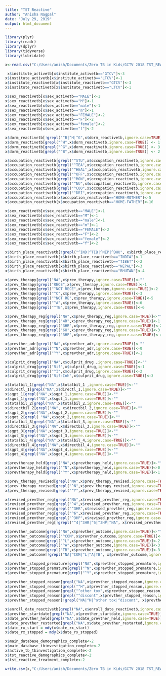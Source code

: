 ```yaml
---
title: "TST Reactive"
author: "Anisha Nagpal"
date: "July 29, 2019"
output: html_document
---
```


```r
library(plyr)
library(readr)
library(dplyr)
library(tidyverse)
library(lubridate)

x<-read.csv("C:/Users/anish/Documents/Zero TB in Kids/GCTV 2018 TST_REAC.csv", stringsAsFactors=FALSE, na.strings=TRUE)
```

```r
 x$institute_activetb[x$institute_activetb=="GTCV"]<-3
x$institute_activetb[x$institute_activetb=="LTCV"]<-1
x$institute_reactivetb[x$institute_reactivetb=="GTCV"]<-3
x$institute_reactivetb[x$institute_reactivetb=="LTCV"]<-1
```

```r
x$sex_reactivetb[x$sex_activetb=="MALE"]<-1
x$sex_reactivetb[x$sex_activetb=="M"]<-1
x$sex_reactivetb[x$sex_activetb=="male"]<-1
x$sex_reactivetb[x$sex_activetb=="m"]<-1
x$sex_reactivetb[x$sex_activetb=="FEMALE"]<-2
x$sex_reactivetb[x$sex_activetb=="F"]<-2
x$sex_reactivetb[x$sex_activetb=="female"]<-2
x$sex_reactivetb[x$sex_activetb=="f"]<-2

```

```r

x$dorm_reactivetb[!grepl("^B|^H|^G",x$dorm_reactivetb,ignore.case=TRUE)] <- ""
x$dorm_reactivetb[grepl("^H",x$dorm_reactivetb,ignore.case=TRUE)] <- 1
x$dorm_reactivetb[grepl("^G",x$dorm_reactivetb,ignore.case=TRUE)] <- 3
x$dorm_reactivetb[grepl("^B",x$dorm_reactivetb,ignore.case=TRUE)] <- 2
```

```r
x$occupation_reactivetb[grepl("^STU",x$occupation_reactivetb,ignore.case=TRUE)] <- 1
x$occupation_reactivetb[grepl("^TEA",x$occupation_reactivetb,ignore.case=TRUE)] <- 2
x$occupation_reactivetb[grepl("^HEAL",x$occupation_reactivetb,ignore.case=TRUE)] <- 3
x$occupation_reactivetb[grepl("^OFF",x$occupation_reactivetb,ignore.case=TRUE)] <- 4
x$occupation_reactivetb[grepl("^MON",x$occupation_reactivetb,ignore.case=TRUE)] <- 6
x$occupation_reactivetb[grepl("^NU",x$occupation_reactivetb,ignore.case=TRUE)] <- 7
x$occupation_reactivetb[grepl("^COO",x$occupation_reactivetb,ignore.case=TRUE)] <- 8
x$occupation_reactivetb[grepl("^DRI",x$occupation_reactivetb,ignore.case=TRUE)] <- 9
x$occupation_reactivetb[x$occupation_reactivetb=="HOME-MOTHER"]<-5
x$occupation_reactivetb[x$occupation_reactivetb=="HOME-FATHER"]<-10
```


```r
x$sex_reactivetb[x$sex_reactivetb=="MALE"]<-1
x$sex_reactivetb[x$sex_reactivetb=="M"]<-1
x$sex_reactivetb[x$sex_reactivetb=="male"]<-1
x$sex_reactivetb[x$sex_reactivetb=="m"]<-1
x$sex_reactivetb[x$sex_reactivetb=="FEMALE"]<-2
x$sex_reactivetb[x$sex_reactivetb=="F"]<-2
x$sex_reactivetb[x$sex_reactivetb=="female"]<-2
x$sex_reactivetb[x$sex_reactivetb=="f"]<-2

```

```r
x$birth_place_reactivetb[!grepl("^IND|^TIB|^NEP|^BHU", x$birth_place_reactivetb,ignore.case=TRUE)] <- 5
x$birth_place_reactivetb[x$birth_place_reactivetb=="INDIA"]<-1
x$birth_place_reactivetb[x$birth_place_reactivetb=="TIBET"]<-2
x$birth_place_reactivetb[x$birth_place_reactivetb=="NEPAL"]<-3
x$birth_place_reactivetb[x$birth_place_reactivetb=="BHUTAN"]<-4
```

```r
x$prev_therapy[grepl("NA",x$prev_therapy,ignore.case=TRUE)]<-""
x$prev_therapy[grepl("RECE",x$prev_therapy,ignore.case=TRUE)]<-1
x$prev_therapy[grepl("^NOT RECE",x$prev_therapy,ignore.case=TRUE)]<-2
x$prev_therapy[grepl("^C",x$prev_therapy,ignore.case=TRUE)]<-3
x$prev_therapy[grepl("^NOT RE",x$prev_therapy,ignore.case=TRUE)]<-5
x$prev_therapy[grepl("^A",x$prev_therapy,ignore.case=TRUE)]<-6
x$prev_therapy[grepl("^TB",x$prev_therapy,ignore.case=TRUE)]<-6

x$prev_therapy_reg[grepl("NA",x$prev_therapy_reg,ignore.case=TRUE)]<-""
x$prev_therapy_reg[grepl("4R",x$prev_therapy_reg,ignore.case=TRUE)]<-1
x$prev_therapy_reg[grepl("3HR",x$prev_therapy_reg,ignore.case=TRUE)]<-2
x$prev_therapy_reg[grepl("6H",x$prev_therapy_reg,ignore.case=TRUE)]<-3
x$prev_therapy_reg[grepl("3HP",x$prev_therapy_reg,ignore.case=TRUE)]<-4

x$prevther_adr[grepl("NA",x$prevther_adr,ignore.case=TRUE)]<-""
x$prevther_adr[grepl("^N",x$prevther_adr,ignore.case=TRUE)]<-0
x$prevther_adr[grepl("^Y",x$prevther_adr,ignore.case=TRUE)]<-1

x$culprit_drug[grepl("NA",x$culprit_drug ,ignore.case=TRUE)]<-""
x$culprit_drug[grepl("Rif",x$culprit_drug,ignore.case=TRUE)]<-1
x$culprit_drug[grepl("^I",x$culprit_drug,ignore.case=TRUE)]<-2
x$culprit_drug[grepl("Rif-Inh",x$culprit_drug,ignore.case=TRUE)]<-3

x$totalbil_1[grepl("NA",x$totalbil_1 ,ignore.case=TRUE)]<-""
x$directl_1[grepl("NA",x$directl_1,ignore.case=TRUE)]<-""
x$sgpt_1[grepl("NA",x$sgpt_1,ignore.case=TRUE)]<-""
x$sgot_1[grepl("NA",x$sgot_1,ignore.case=TRUE)]<-""
x$totalbil_2[grepl("NA",x$totalbil_2,ignore.case=TRUE)]<-""
x$directbil_2[grepl("NA", x$directbil_2,ignore.case=TRUE)]<-""
x$sgpt_2[grepl("NA",x$sgpt_2,ignore.case=TRUE)]<-""
x$sgot_2[grepl( "NA",x$sgot_2,ignore.case=TRUE)]<-""
x$totalbil_3[grepl("NA",x$totalbil_3,ignore.case=TRUE)]<-""
x$directbil_3[grepl("NA",x$directbil_3,ignore.case=TRUE)]<-""
x$sgpt_3[grepl("NA",x$sgpt_3,ignore.case=TRUE)]<-""
x$sgot_3[grepl("NA",x$sgot_3,ignore.case=TRUE)]<-""
x$totalbil_4[grepl("NA",x$totalbil_4,ignore.case=TRUE)]<-""
x$directbil_4[grepl("NA",x$directbil_4,ignore.case=TRUE)]<-""
x$sgpt_4[grepl("NA",x$sgpt_4,ignore.case=TRUE)]<-""
x$sgot_4[grepl("NA",x$sgot_4,ignore.case=TRUE)]<-""

x$prevtherapy_held[grepl("NA",x$prevtherapy_held,ignore.case=TRUE)]<-""
x$prevtherapy_held[grepl("^N",x$prevtherapy_held,ignore.case=TRUE)]<-0
x$prevtherapy_held[grepl("^Y",x$prevtherapy_held,ignore.case=TRUE)]<-1

x$prev_therapy_revised[grepl("NA",x$prev_therapy_revised,ignore.case=TRUE)]<-""
x$prev_therapy_revised[grepl("^N",x$prev_therapy_revised,ignore.case=TRUE)]<-0
x$prev_therapy_revised[grepl("^Y",x$prev_therapy_revised,ignore.case=TRUE)]<-1

x$revised_prevther_reg[grepl("NA",x$revised_prevther_reg,ignore.case=TRUE)]<-""
x$revised_prevther_reg[grepl("^4",x$revised_prevther_reg,ignore.case=TRUE)]<-1
x$revised_prevther_reg[grepl("^3HR",x$revised_prevther_reg,ignore.case=TRUE)]<-2
x$revised_prevther_reg[grepl("^6",x$revised_prevther_reg,ignore.case=TRUE)]<-3
x$revised_prevther_reg[grepl("^3HP",x$revised_prevther_reg,ignore.case=TRUE)]<-4
x$revised_prevther_reg[!grepl("^4|^3HR|^6|^3HP|^NA", x$revised_prevther_reg,ignore.case=TRUE)]<- ""

x$prevther_outcome[grepl("NA",x$prevther_outcome,ignore.case=TRUE)]<-""
x$prevther_outcome[grepl("^COM",x$prevther_outcome,ignore.case=TRUE)]<-1
x$prevther_outcome[grepl("^L",x$prevther_outcome,ignore.case=TRUE)]<-2
x$prevther_outcome[grepl("^A",x$prevther_outcome,ignore.case=TRUE)]<-3
x$prevther_outcome[grepl("TB",x$prevther_outcome,ignore.case=TRUE)]<-3
x$prevther_outcome[!grepl("NA|^COM|^L|^A|TB", x$prevther_outcome,ignore.case=TRUE)]<- 4

x$prevther_stopped_premature[grepl("NA",x$prevther_stopped_premature,ignore.case=TRUE)]<-""
x$prevther_stopped_premature[grepl("^N",x$prevther_stopped_premature,ignore.case=TRUE)]<-0
x$prevther_stopped_premature[grepl("^Y",x$prevther_stopped_premature,ignore.case=TRUE)]<-1

x$prevther_stopped_reason[grepl("NA",x$prevther_stopped_reason,ignore.case=TRUE)]<-""
x$prevther_stopped_reason[grepl("^H",x$prevther_stopped_reason,ignore.case=TRUE)]<- 1
x$prevther_stopped_reason[grepl("^other tox",x$prevther_stopped_reason,ignore.case=TRUE)]<- 2
x$prevther_stopped_reason[grepl("^discont",x$prevther_stopped_reason,ignore.case=TRUE)]<- 3
x$prevther_stopped_reason[!grepl("NA|^H|^other tox|^discont", x$prevther_stopped_reason,ignore.case=TRUE)]<- 4


```

```r
x$enroll_date_reactivetb[grepl("NA",x$enroll_date_reactivetb,ignore.case=TRUE)]<-""
x$prevther_startdate[grepl("NA",x$prevther_startdate,ignore.case=TRUE)]<-""
x$date_prevther_held[grepl("NA",x$date_prevther_held,ignore.case=TRUE)]<-""
x$date_prevther_restarted[grepl("NA",x$date_prevther_restarted,ignore.case=TRUE)]<-""
x$date_rx_start = mdy(x$date_rx_start)
x$date_rx_stopped = mdy(x$date_rx_stopped)
```

```r
x$main_database_demographics_complete<-2
x$main_database_tbinvestigation_complete<-2
x$active_tb_tbinvestigation_complete<-2
x$tst_reactive_demographics_complete<-2
x$tst_reactive_treatment_complete<-2
```

```r
write.csv(x,"C:/Users/anish/Documents/Zero TB in Kids/GCTV 2018 TST_REACTIVE_clean.csv", na="")


```
